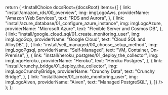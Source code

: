 


  return (
    <InstallChoice
      docsRoot={docsRoot}
      items={[
        {
          link: "install/amazon_rds/00_overview",
          img: imgLogoAws,
          providerName: "Amazon Web Services",
          text: "RDS and Aurora",
        },
        {
          link: "install/azure_database/01_configure_azure_instance",
          img: imgLogoAzure,
          providerName: "Microsoft Azure",
          text: "Flexible Server and Cosmos DB",
        },
        {
          link: "install/google_cloud_sql/01_create_monitoring_user",
          img: imgLogoGcp,
          providerName: "Google Cloud",
          text: "Cloud SQL and AlloyDB",
        },
        {
          link: "install/self_managed/00_choose_setup_method",
          img: imgLogoPgsql,
          providerName: "Self-Managed",
          text: "VM, Container, On-Premise",
        },
        {
          link: "install/heroku_postgres/01_deploy_the_collector",
          img: imgLogoHeroku,
          providerName: "Heroku",
          text: "Heroku Postgres",
        },
        {
          link: "install/crunchy_bridge/01_deploy_the_collector",
          img: imgLogoCrunchyBridge,
          providerName: "Crunchy Data",
          text: "Crunchy Bridge",
        },
        {
          link: "install/aiven/01_create_monitoring_user",
          img: imgLogoAiven,
          providerName: "Aiven",
          text: "Managed PostgreSQL",
        },
      ]}
    />
  );
};

<PublicOnly>
  <InstallChoiceList docsRoot={true} />
</PublicOnly>
<InAppOnly>
  <InstallChoiceList docsRoot={false} />
</InAppOnly>
